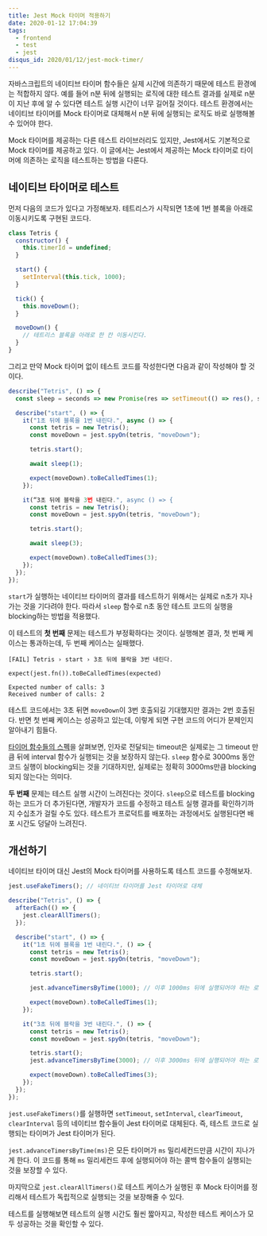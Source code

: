 ```yaml
---
title: Jest Mock 타이머 적용하기
date: 2020-01-12 17:04:39
tags:
  - frontend
  - test
  - jest
disqus_id: 2020/01/12/jest-mock-timer/
---
```


자바스크립트의 네이티브 타이머 함수들은 실제 시간에 의존하기 때문에 테스트 환경에는 적합하지 않다. 예를 들어 n분 뒤에 실행되는 로직에 대한 테스트 결과를 실제로 n분이 지난 후에 알 수 있다면 테스트 실행 시간이 너무 길어질 것이다. 테스트 환경에서는 네이티브 타이머를 Mock 타이머로 대체해서 n분 뒤에 실행되는 로직도 바로 실행해볼 수 있어야 한다.

Mock 타이머를 제공하는 다른 테스트 라이브러리도 있지만, Jest에서도 기본적으로 Mock 타이머를 제공하고 있다. 이 글에서는 Jest에서 제공하는 Mock 타이머로 타이머에 의존하는 로직을 테스트하는 방법을 다룬다.

## 네이티브 타이머로 테스트

먼저 다음의 코드가 있다고 가정해보자. 테트리스가 시작되면 1초에 1번 블록을 아래로 이동시키도록 구현된 코드다.

```javascript
class Tetris {
  constructor() {
    this.timerId = undefined;
  }

  start() {
    setInterval(this.tick, 1000);
  }

  tick() {
    this.moveDown();
  }

  moveDown() {
    // 테트리스 블록을 아래로 한 칸 이동시킨다.
  }
}
```

그리고 만약 Mock 타이머 없이 테스트 코드를 작성한다면 다음과 같이 작성해야 할 것이다.

```javascript
describe("Tetris", () => {
  const sleep = seconds => new Promise(res => setTimeout(() => res(), seconds * 1000));

  describe("start", () => {
    it("1초 뒤에 블록을 1번 내린다.", async () => {
      const tetris = new Tetris();
      const moveDown = jest.spyOn(tetris, "moveDown");

      tetris.start();

      await sleep(1);

      expect(moveDown).toBeCalledTimes(1);
    });

    it(“3초 뒤에 블락을 3번 내린다.", async () => {
      const tetris = new Tetris();
      const moveDown = jest.spyOn(tetris, "moveDown");

      tetris.start();

      await sleep(3);

      expect(moveDown).toBeCalledTimes(3);
    });
  });
});
```

`start`가 실행하는 네이티브 타이머의 결과를 테스트하기 위해서는 실제로 n초가 지나가는 것을 기다려야 한다. 따라서 `sleep` 함수로 n초 동안 테스트 코드의 실행을 blocking하는 방법을 적용했다.

이 테스트의 **첫 번째** 문제는 테스트가 부정확하다는 것이다. 실행해본 결과, 첫 번째 케이스는 통과하는데, 두 번째 케이스는 실패했다.

```shell
[FAIL] Tetris › start › 3초 뒤에 블락을 3번 내린다.

expect(jest.fn()).toBeCalledTimes(expected)

Expected number of calls: 3
Received number of calls: 2
```

테스트 코드에서는 3초 뒤면 `moveDown`이 3번 호출되길 기대했지만 결과는 2번 호출된다. 반면 첫 번째 케이스는 성공하고 있는데, 이렇게 되면 구현 코드의 어디가 문제인지 알아내기 힘들다.

[타이머 함수들의 스펙](https://html.spec.whatwg.org/multipage/timers-and-user-prompts.html#timers)을 살펴보면, 인자로 전달되는 timeout은 실제로는 그 timeout 만큼 뒤에 interval 함수가 실행되는 것을 보장하지 않는다. `sleep` 함수로 3000ms 동안 코드 실행이 blocking되는 것을 기대하지만, 실제로는 정확히 3000ms만큼 blocking되지 않는다는 의미다.

**두 번째** 문제는 테스트 실행 시간이 느려진다는 것이다. `sleep`으로 테스트를 blocking하는 코드가 더 추가된다면, 개발자가 코드를 수정하고 테스트 실행 결과를 확인하기까지 수십초가 걸릴 수도 있다. 테스트가 프로덕트를 배포하는 과정에서도 실행된다면 배포 시간도 덩달아 느려진다.

## 개선하기

네이티브 타이머 대신 Jest의 Mock 타이머를 사용하도록 테스트 코드를 수정해보자.

```javascript
jest.useFakeTimers(); // 네이티브 타이머를 Jest 타이머로 대체

describe("Tetris", () => {
  afterEach(() => {
    jest.clearAllTimers();
  });

  describe("start", () => {
    it("1초 뒤에 블록을 1번 내린다.", () => {
      const tetris = new Tetris();
      const moveDown = jest.spyOn(tetris, "moveDown");

      tetris.start();

      jest.advanceTimersByTime(1000); // 이후 1000ms 뒤에 실행되어야 하는 로직이 실행된다.

      expect(moveDown).toBeCalledTimes(1);
    });

    it("3초 뒤에 블락을 3번 내린다.", () => {
      const tetris = new Tetris();
      const moveDown = jest.spyOn(tetris, "moveDown");

      tetris.start();
      jest.advanceTimersByTime(3000); // 이후 3000ms 뒤에 실행되어야 하는 로직이 실행된다.

      expect(moveDown).toBeCalledTimes(3);
    });
  });
});
```

`jest.useFakeTimers()`를 실행하면 `setTimeout`, `setInterval`, `clearTimeout`, `clearInterval` 등의 네이티브 함수들이 Jest 타이머로 대체된다. 즉, 테스트 코드로 실행되는 타이머가 Jest 타이머가 된다.

`jest.advanceTimersByTime(ms)`은 모든 타이머가 `ms` 밀리세컨드만큼 시간이 지나가게 한다. 이 코드를 통해 `ms` 밀리세컨드 후에 실행되어야 하는 콜백 함수들이 실행되는 것을 보장할 수 있다.

마지막으로 `jest.clearAllTimers()`로 테스트 케이스가 실행된 후 Mock 타이머를 정리해서 테스트가 독립적으로 실행되는 것을 보장해줄 수 있다.

테스트를 실행해보면 테스트의 실행 시간도 훨씬 짧아지고, 작성한 테스트 케이스가 모두 성공하는 것을 확인할 수 있다.
